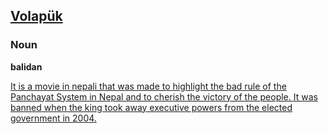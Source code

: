 ==[[Volapük]]==
===Noun===
'''balidan'''  


[[It is a movie in nepali that was made to highlight the bad rule of the Panchayat System in Nepal and to cherish the victory of the people. It was banned when the king took away executive powers from the elected government in 2004.]]